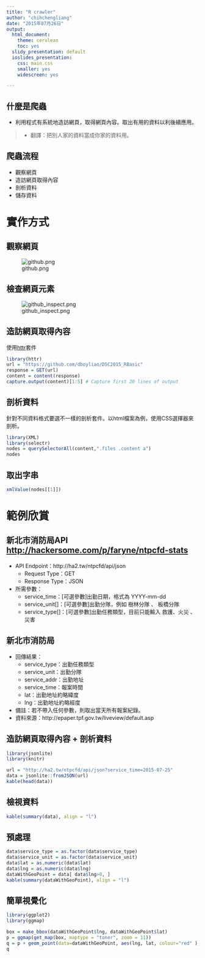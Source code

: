 ```yaml
---
title: "R crawler"
author: "chihchengliang"
date: "2015年07月26日"
output:
  html_document:
    theme: cerulean
    toc: yes
  slidy_presentation: default
  ioslides_presentation:
    css: main.css
    smaller: yes
    widescreen: yes

---
```


## 什麼是爬蟲

- 利用程式有系統地造訪網頁，取得網頁內容。取出有用的資料以利後續應用。

> - 翻譯：把別人家的資料當成你家的資料用。


## 爬蟲流程

- 觀察網頁
- 造訪網頁取得內容
- 剖析資料
- 儲存資料


# 實作方式

## 觀察網頁

![github.png](github.png)


## 檢查網頁元素

![github_inspect.png](github_inspect.png)

## 造訪網頁取得內容

使用[httr](https://cran.r-project.org/web/packages/httr/httr.pdf)套件

```r
library(httr)
url = "https://github.com/dboyliao/DSC2015_RBasic"
response = GET(url)
content = content(response)
capture.output(content)[1:5] # Capture first 20 lines of output
```


## 剖析資料
針對不同資料格式要選不一樣的剖析套件。以html檔案為例，使用CSS選擇器來剖析。

```r
library(XML)
library(selectr)
nodes = querySelectorAll(content,".files .content a")
nodes
```

## 取出字串

```r
xmlValue(nodes[[1]])
```


# 範例欣賞

## 新北市消防局API [http://hackersome.com/p/faryne/ntpcfd-stats](http://hackersome.com/p/faryne/ntpcfd-stats)

- API Endpoint：http://ha2.tw/ntpcfd/api/json
    - Request Type：GET
    - Response Type：JSON
- 所需參數：
    - service_time：[可選參數]出勤日期，格式為 YYYY-mm-dd
    - service_unit[]：[可選參數]出勤分隊，例如 樹林分隊 、 板橋分隊
    - service_type[]：[可選參數]出勤任務類型，目前只能輸入 救護、火災 、 災害

## 新北市消防局

- 回傳結果：
    - service_type：出勤任務類型
    - service_unit：出勤分隊
    - service_addr：出勤地址
    - service_time：報案時間
    - lat：出勤地址約略緯度
    - lng：出勤地址約略經度
- 備註：若不帶入任何參數，則取出當天所有報案紀錄。
- 資料來源：http://epaper.tpf.gov.tw/liveview/default.asp

## 造訪網頁取得內容 + 剖析資料

```r
library(jsonlite)
library(knitr)

url = "http://ha2.tw/ntpcfd/api/json?service_time=2015-07-25"
data = jsonlite::fromJSON(url)
kable(head(data))
```

## 檢視資料

```r
kable(summary(data), align = "l")
```

## 預處理

```r
data$service_type = as.factor(data$service_type)
data$service_unit = as.factor(data$service_unit)
data$lat = as.numeric(data$lat)
data$lng = as.numeric(data$lng)
dataWithGeoPoint = data[ data$lng>0, ]
kable(summary(dataWithGeoPoint), align = "l")
```

## 簡單視覺化

```r
library(ggplot2)
library(ggmap)

box = make_bbox(dataWithGeoPoint$lng, dataWithGeoPoint$lat) 
p = ggmap(get_map(box, maptype = "toner", zoom = 11)) 
q = p + geom_point(data=dataWithGeoPoint, aes(lng, lat, colour="red" ), size =3)+ theme(legend.position="none")
q
```

